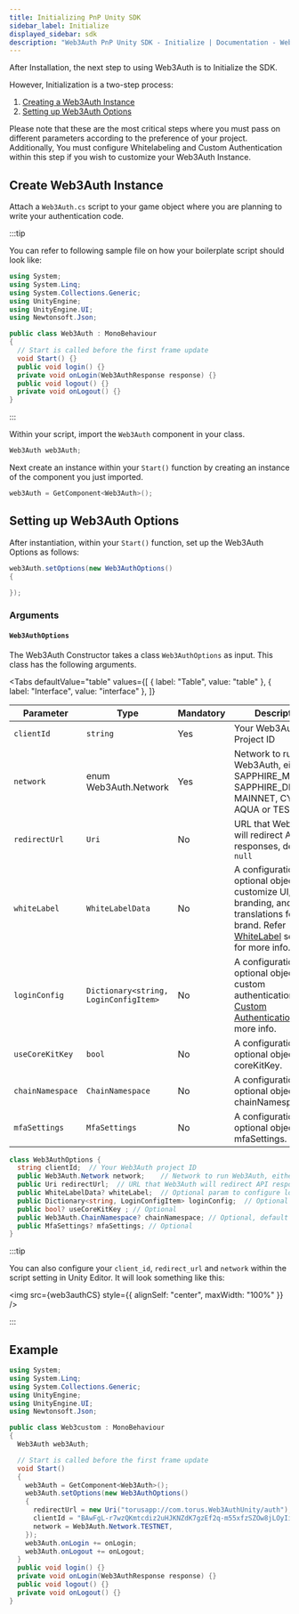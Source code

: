 ```yaml
---
title: Initializing PnP Unity SDK
sidebar_label: Initialize
displayed_sidebar: sdk
description: "Web3Auth PnP Unity SDK - Initialize | Documentation - Web3Auth"
---
```




After Installation, the next step to using Web3Auth is to Initialize the SDK.

However, Initialization is a two-step process:

1. [Creating a Web3Auth Instance](#create-web3auth-instance)
2. [Setting up Web3Auth Options](#setting-up-web3auth-options)

Please note that these are the most critical steps where you must pass on different parameters according to the preference of your project.
Additionally, You must configure Whitelabeling and Custom Authentication within this step if you wish to customize your Web3Auth Instance.

## Create Web3Auth Instance

Attach a `Web3Auth.cs` script to your game object where you are planning to write your authentication code.

:::tip

You can refer to following sample file on how your boilerplate script should look like:

```cs title="/Assets/Web3Auth.cs"
using System;
using System.Linq;
using System.Collections.Generic;
using UnityEngine;
using UnityEngine.UI;
using Newtonsoft.Json;

public class Web3Auth : MonoBehaviour
{
  // Start is called before the first frame update
  void Start() {}
  public void login() {}
  private void onLogin(Web3AuthResponse response) {}
  public void logout() {}
  private void onLogout() {}
}
```

:::

Within your script, import the `Web3Auth` component in your class.

```cs
Web3Auth web3Auth;
```

Next create an instance within your `Start()` function by creating an instance of the component you just imported.

```cs
web3Auth = GetComponent<Web3Auth>();
```

## Setting up Web3Auth Options

After instantiation, within your `Start()` function, set up the Web3Auth Options as follows:

```cs
web3Auth.setOptions(new Web3AuthOptions()
{

});
```

### Arguments

#### `Web3AuthOptions`

The Web3Auth Constructor takes a class `Web3AuthOptions` as input. This class has the following arguments.

<Tabs
  defaultValue="table"
  values={[
    { label: "Table", value: "table" },
    { label: "Interface", value: "interface" },
  ]}
>

<TabItem value="table">

| Parameter        | Type                                  | Mandatory | Description                                                                                                                                                     |
| ---------------- | ------------------------------------- | --------- | --------------------------------------------------------------------------------------------------------------------------------------------------------------- |
| `clientId`       | `string`                              | Yes       | Your Web3Auth Project ID                                                                                                                                        |
| `network`        | enum Web3Auth.Network                 | Yes       | Network to run Web3Auth, either SAPPHIRE_MAINNET, SAPPHIRE_DEVNET, MAINNET, CYAN, AQUA or TESTNET                                                               |
| `redirectUrl`    | `Uri`                                 | No        | URL that Web3Auth will redirect API responses, default is `null`                                                                                                |
| `whiteLabel`     | `WhiteLabelData`                      | No        | A configuration optional object to customize UI, branding, and translations for your brand. Refer [WhiteLabel](/pnp/features/whitelabel) section for more info. |
| `loginConfig`    | `Dictionary<string, LoginConfigItem>` | No        | A configuration optional object to use custom authentication. Refer [Custom Authentication](/pnp/features/custom-authentication) for more info.                 |
| `useCoreKitKey`  | `bool`                                | No        | A configuration optional object to use coreKitKey.                                                                                                              |
| `chainNamespace` | `ChainNamespace`                      | No        | A configuration optional object to use chainNamespace.                                                                                                          |
| `mfaSettings`    | `MfaSettings`                         | No        | A configuration optional object to use mfaSettings.                                                                                                             |

</TabItem>

<TabItem value="interface">

```cs
class Web3AuthOptions {
  string clientId;  // Your Web3Auth project ID
  public Web3Auth.Network network;    // Network to run Web3Auth, either MAINNET, TESTNET, AQUA or CYAN
  public Uri redirectUrl;  // URL that Web3Auth will redirect API responses
  public WhiteLabelData? whiteLabel;  // Optional param to configure look
  public Dictionary<string, LoginConfigItem> loginConfig;  // Optional
  public bool? useCoreKitKey ; // Optional
  public Web3Auth.ChainNamespace? chainNamespace; // Optional, default is "EIP155"
  public MfaSettings? mfaSettings; // Optional
}
```

</TabItem>

</Tabs>

:::tip

You can also configure your `client_id`, `redirect_url` and `network` within the script setting in Unity Editor. It will look something like this:

<img src={web3authCS} style={{ alignSelf: "center", maxWidth: "100%" }} />

:::

## Example

```cs
using System;
using System.Linq;
using System.Collections.Generic;
using UnityEngine;
using UnityEngine.UI;
using Newtonsoft.Json;

public class Web3custom : MonoBehaviour
{
  Web3Auth web3Auth;

  // Start is called before the first frame update
  void Start()
  {
    web3Auth = GetComponent<Web3Auth>();
    web3Auth.setOptions(new Web3AuthOptions()
    {
      redirectUrl = new Uri("torusapp://com.torus.Web3AuthUnity/auth"),
      clientId = "BAwFgL-r7wzQKmtcdiz2uHJKNZdK7gzEf2q-m55xfzSZOw8jLOyIi4AVvvzaEQO5nv2dFLEmf9LBkF8kaq3aErg",
      network = Web3Auth.Network.TESTNET,
    });
    web3Auth.onLogin += onLogin;
    web3Auth.onLogout += onLogout;
  }
  public void login() {}
  private void onLogin(Web3AuthResponse response) {}
  public void logout() {}
  private void onLogout() {}
}

```

